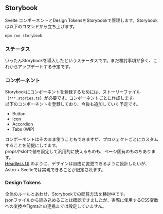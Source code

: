 ## Storybook

Svelte コンポーネントとDesign TokensをStorybookで管理します。Storybook は以下のコマンドから立ち上げます。

```bash
npm run storybook
```

### ステータス

いったんStorybookを導入したというステータスです。まだ検討事項が多く、これからアップデートする予定です。

### コンポーネント

Storybookにコンポーネントを登録するためには、ストーリーファイル（`***.stories.ts`）が必要です。コンポーネントごとに作成します。<br/>
以下のコンポーネントを登録しており、今後も追加していく予定です。

- Button
- Icon
- Accordion
- Tabs (WIP)

コンポーネントはそのまま使うこともできますが、プロジェクトごとにカスタムすることを前提にしてます。<br/>
propsやslotで値を設定して汎用的に使えるものも、ページ固有のものもあります。<br/>
[Headless UI](https://headlessui.com/) のように、デザインは自由に変更できるように設計したいが、Astro + Svelteでは実現できることが限定されます。

### Design Tokens

全体のルールとあわせ、Storybookでの閲覧方法を検討中です。<br/>
jsonファイルから読み込めることは確認できましたが、実際に使用するCSS変数への変換やFigmaとの連携までは設定していません。
